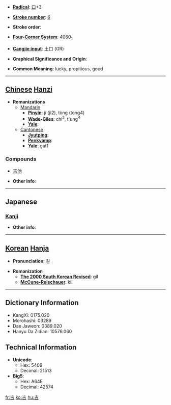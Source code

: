 * '''[[Wiktionary:Chinese radical index| Radical]]''': [[Wiktionary:Chinese radical index 口|口]]+3

* '''[[Wiktionary:Chinese total strokes index|Stroke number]]''': [[Wiktionary:Chinese total strokes index 6|6]]

* '''Stroke order''': 

* '''[[Wiktionary:Chinese four corner index|Four-Corner System]]''': 4060<sub>1</sub>

* '''[[Wiktionary:Chinese Cangjie index|Cangjie input]]''': 土口 (GR)

* '''Graphical Significance and Origin''': 

* '''Common Meaning''': lucky, propitious, good

----

== [[Chinese]] [[Hanzi]] ==

* '''Romanizations'''
** [[Mandarin]]
*** '''[[Pinyin]]''': jí (ji2), tòng (tong4)
*** '''[[Wade-Giles]]''': chi<sup>2</sup>, t'ung<sup>4</sup>
*** '''[[Yale]]''': 
**[[Cantonese]]
***'''[[Jyutping]]''':
***'''[[Penkyamp]]''': 
***'''[[Yale]]''': gat1

===Compounds===
*[[吉他]]

* '''Other info''': 

----

==Japanese==
===[[Kanji]]===
{{kanji|on readings=[[きち]] (kichi), [[きつ]] (kitsu)
|kun readings=[[よい]] (yoi)
}}

* '''Other info''':  

----

== [[Korean]] [[Hanja]] ==

* '''Pronunciation''': 길

* '''Romanization'''
** '''[[The 2000 South Korean Revised Romanization|The 2000 South Korean Revised]]''': gil
** '''[[McCune-Reischauer]]''': kil

----

== Dictionary Information ==

* KangXi: 0175.020
* Morohashi: 03289
* Dae Jaweon: 0389.020
* Hanyu Da Zidian: 10576.060

== Technical Information ==

* '''Unicode''':
** Hex: 5409
** Decimal: 21513
* '''Big5''':
** Hex: A64E
** Decimal: 42574

[[fr:吉]]
[[ko:吉]]
[[hu:吉]]